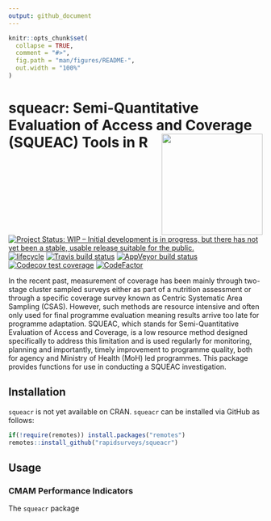 ```yaml
---
output: github_document
---
```


<!-- README.md is generated from README.Rmd. Please edit that file -->

```r
knitr::opts_chunk$set(
  collapse = TRUE,
  comment = "#>",
  fig.path = "man/figures/README-",
  out.width = "100%"
)
```
# squeacr: Semi-Quantitative Evaluation of Access and Coverage (SQUEAC) Tools  in R <img src="man/figures/logo.png" width = "200" align="right" />

<!-- badges: start -->
[![Project Status: WIP – Initial development is in progress, but there has not yet been a stable, usable release suitable for the public.](https://www.repostatus.org/badges/latest/wip.svg)](https://www.repostatus.org/#wip)
[![lifecycle](https://img.shields.io/badge/lifecycle-experimental-orange.svg)](https://www.tidyverse.org/lifecycle/#experimental)
[![Travis build status](https://travis-ci.org/rapidsurveys/squeacr.svg?branch=master)](https://travis-ci.org/rapidsurveys/squeacr)
[![AppVeyor build status](https://ci.appveyor.com/api/projects/status/github/rapidsurveys/squeacr?branch=master&svg=true)](https://ci.appveyor.com/project/rapidsurveys/squeacr)
[![Codecov test coverage](https://codecov.io/gh/rapidsurveys/squeacr/branch/master/graph/badge.svg)](https://codecov.io/gh/rapidsurveys/squeacr?branch=master)
[![CodeFactor](https://www.codefactor.io/repository/github/rapidsurveys/squeacr/badge)](https://www.codefactor.io/repository/github/rapidsurveys/squeacr)
<!-- badges: end -->


In the recent past, measurement of coverage has been mainly through two-stage cluster sampled surveys either as part of a nutrition assessment or through a specific coverage survey known as Centric Systematic Area Sampling (CSAS). However, such methods are resource intensive and often only used for final programme evaluation meaning results arrive too late for programme adaptation. SQUEAC, which stands for Semi-Quantitative Evaluation of Access and Coverage, is a low resource method designed specifically to address this limitation and is used regularly for monitoring, planning and importantly, timely improvement to programme quality, both for agency and Ministry of Health (MoH) led programmes. This package provides functions for use in conducting a SQUEAC investigation.

## Installation

`squeacr` is not yet available on CRAN. `squeacr` can be installed via GitHub as follows:

```r
if(!require(remotes)) install.packages("remotes")
remotes::install_github("rapidsurveys/squeacr")
```

## Usage

### CMAM Performance Indicators

The `squeacr` package 
